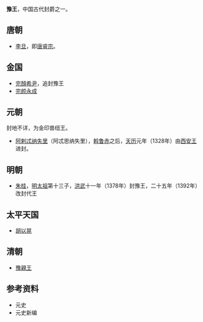 '''豫王'''，中国古代封爵之一。
==唐朝==
*[[唐睿宗|李旦]]，即[[唐睿宗|唐睿宗]]。
==金国==
*[[完顏希尹|完顏希尹]]，追封豫王
*[[完颜永成|完颜永成]]

==元朝==
封地不详，为金印兽纽王。
*[[阿剌忒纳失里|阿剌忒纳失里]]（阿忒思纳失里），[[斡鲁赤|斡鲁赤]]之后，[[天历_(元朝)|天历]]元年（1328年）由[[西安王|西安王]]进封。

==明朝==
*[[朱桂|朱桂]]，[[明太祖|明太祖]]第十三子，[[洪武|洪武]]十一年（1378年）封豫王，二十五年（1392年）改封代王

==太平天国==
*[[胡以晃|胡以晃]]
==清朝==
*[[豫親王|豫親王]]

==参考资料==
*元史
*元史新编

{{Disambig|Y|Cat=二字中国王爵消歧义}}